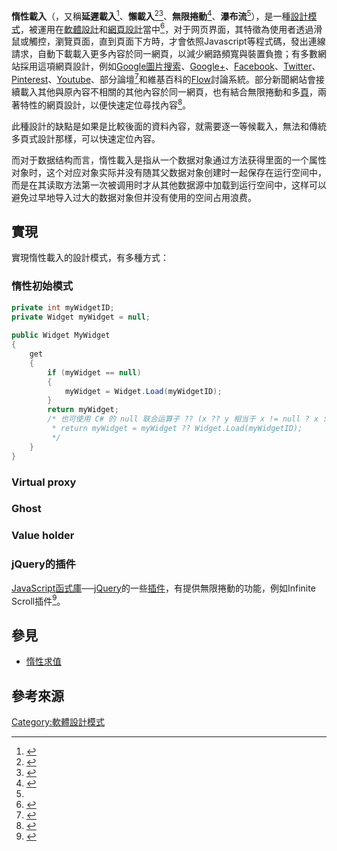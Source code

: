 {{noteTA
|T = zh-cn:延迟加载; zh-tw:惰性載入;
|G1 = IT
}}

{{multiple image
| direction = vertical
| width = 200
| footer = 惰性載入是類似於[[卷軸|卷軸]]和[[瀑布|瀑布]]的概念
| image1 = Scroll.jpg
| image2 = Waterfall at Harlech Road 1.jpg
}}

'''惰性載入'''（{{lang-en|lazy loading、infinite scroll}}，又稱'''延遲載入'''<ref>{{cite web|title=Lazy Load 延遲圖片載入，讓網站更順暢|url=http://sofree.cc/lazy-load/|publisher=香腸炒魷魚|accessdate=2015-03-29}}</ref>、'''懶載入'''<ref>{{cite web|author=奧革士|title=慢網路的的聰明策略|url=https://medium.com/@augus/-d4cd908d3313|publisher=Medium|accessdate=2015-03-29}}</ref><ref>{{cite web|author=|title=WordPress 中部署真正的懒加载（Lazy Load）|url=http://devework.com/wordpress-truly-lazy-loading.html|publisher=DeveWork|accessdate=2015-03-29}}</ref>、'''無限捲動'''<ref name="TechOrange">{{cite web|title=無限滾動捲軸設計讓你看個沒完沒了，這是優點還是缺點？|url=http://buzzorange.com/techorange/2013/05/22/infinite-scrolling-lets-get-to-the-bottom-of-this/|publisher=TechOrange|accessdate=2015-03-29}}</ref>、'''瀑布流'''<ref name="TechOrange" />），是一種[[设计模式_(计算机)|設計模式]]，被運用在[[軟體設計|軟體設計]]和[[網頁設計|網頁設計]]當中<ref>{{cite web|title=Lazy Load|url=http://responsivedesign.is/resources/javascript-jquery/lazy-load|publisher=Responsive Web Design}}</ref>，对于网页界面，其特徵為使用者透過滑鼠或觸控，{{link-en|捲動|Scrolling}}瀏覽頁面，直到頁面下方時，才會依照Javascript等程式碼，發出連線請求，自動下載載入更多內容於同一網頁，以減少網路頻寬與裝置負擔；有多數網站採用這項網頁設計，例如[[Google圖片搜索|Google圖片搜索]]、[[Google+|Google+]]、[[Facebook|Facebook]]、[[Twitter|Twitter]]、[[Pinterest|Pinterest]]、[[Youtube|Youtube]]、部分論壇<ref>{{cite web|title=Pinterest: Pinboards, Infinite-Scrolling, Lazy Loading, Adaptive Layouts|url=https://www.youtube.com/watch?v=YK2RUC2biAk|publisher=Youtube|accessdate=2015-03-29}}</ref>和維基百科的[[Wikipedia:Flow|Flow]]討論系統。部分新聞網站會接續載入其他與原內容不相關的其他內容於同一網頁，也有結合無限捲動和多[[頁|頁]]，兩著特性的網頁設計，以便快速定位尋找內容<ref>{{cite web|title=Items|url=http://scrollsample.appspot.com/items|accessdate=2015-03-29}}</ref>。

此種設計的缺點是如果是比較後面的資料內容，就需要逐一等候載入，無法和傳統多頁式設計那樣，可以快速定位內容。

而对于数据结构而言，惰性載入是指从一个数据对象通过方法获得里面的一个属性对象时，这个对应对象实际并没有随其父数据对象创建时一起保存在运行空间中，而是在其读取方法第一次被调用时才从其他数据源中加载到运行空间中，这样可以避免过早地导入过大的数据对象但并没有使用的空间占用浪费。

== 實現 ==
實現惰性載入的設計模式，有多種方式：

=== 惰性初始模式 ===
{{main|惰性初始模式}}
<syntaxhighlight lang="csharp">
private int myWidgetID;
private Widget myWidget = null;
 
public Widget MyWidget 
{
    get 
    {
        if (myWidget == null) 
        {
            myWidget = Widget.Load(myWidgetID);
        }
        return myWidget;
        /* 也可使用 C# 的 null 联合运算子 ?? (x ?? y 相当于 x != null ? x : y):
         * return myWidget = myWidget ?? Widget.Load(myWidgetID);
         */
    }
}
</syntaxhighlight>

=== Virtual proxy ===
=== Ghost ===
=== Value holder ===
=== jQuery的插件 ===
[[JavaScript|JavaScript]][[函式庫|函式庫]]──[[jQuery|jQuery]]的一些[[插件|插件]]，有提供無限捲動的功能，例如Infinite Scroll插件<ref>{{cite web|title=jScroll – jQuery Plugin for Infinite Scrolling / Auto-Paging|url=http://plugins.jquery.com/jscroll/|publisher=jQuery|accessdate=2015-03-29}}</ref>。

== 參見 ==
{{Wiktionary|en:infinite scroll}}
* [[惰性求值|惰性求值]]

== 參考來源 ==
{{Reflist}}


{{软件设计模式}}
[[Category:軟體設計模式|Category:軟體設計模式]]